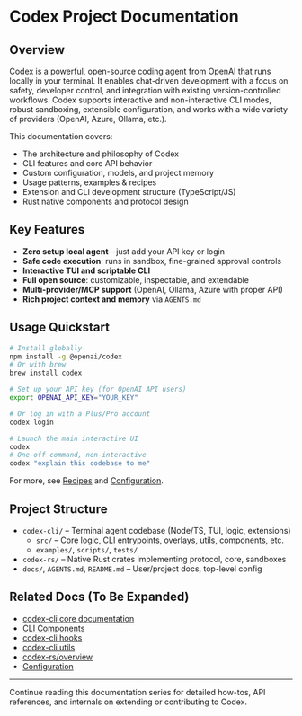 # Codex Project Documentation

## Overview
Codex is a powerful, open-source coding agent from OpenAI that runs locally in your terminal. It enables chat-driven development with a focus on safety, developer control, and integration with existing version-controlled workflows. Codex supports interactive and non-interactive CLI modes, robust sandboxing, extensible configuration, and works with a wide variety of providers (OpenAI, Azure, Ollama, etc.).

This documentation covers:
- The architecture and philosophy of Codex
- CLI features and core API behavior
- Custom configuration, models, and project memory
- Usage patterns, examples & recipes
- Extension and CLI development structure (TypeScript/JS)
- Rust native components and protocol design

## Key Features
- **Zero setup local agent**—just add your API key or login
- **Safe code execution**: runs in sandbox, fine-grained approval controls
- **Interactive TUI and scriptable CLI**
- **Full open source**: customizable, inspectable, and extendable
- **Multi-provider/MCP support** (OpenAI, Ollama, Azure with proper API)
- **Rich project context and memory** via `AGENTS.md`

## Usage Quickstart
```sh
# Install globally
npm install -g @openai/codex
# Or with brew
brew install codex

# Set up your API key (for OpenAI API users)
export OPENAI_API_KEY="YOUR_KEY"

# Or log in with a Plus/Pro account
codex login

# Launch the main interactive UI
codex
# One-off command, non-interactive
codex "explain this codebase to me"
```

For more, see [Recipes](https://github.com/openai/codex/blob/main/codex-cli/examples/prompting_guide.md) and [Configuration](https://github.com/openai/codex/blob/main/codex-rs/config.md).

## Project Structure
- `codex-cli/` – Terminal agent codebase (Node/TS, TUI, logic, extensions)
  - `src/` – Core logic, CLI entrypoints, overlays, utils, components, etc.
  - `examples/`, `scripts/`, `tests/`
- `codex-rs/` – Native Rust crates implementing protocol, core, sandboxes
- `docs/`, `AGENTS.md`, `README.md` – User/project docs, top-level config

## Related Docs (To Be Expanded)
- [codex-cli core documentation](./codex-cli-core.mdx)
- [CLI Components](./codex-cli-components.mdx)
- [codex-cli hooks](./codex-cli-hooks.mdx)
- [codex-cli utils](./codex-cli-utils.mdx)
- [codex-rs/overview](./codex-rs-overview.mdx)
- [Configuration](https://github.com/openai/codex/blob/main/codex-rs/config.md)

---

Continue reading this documentation series for detailed how-tos, API references, and internals on extending or contributing to Codex.